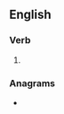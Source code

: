 ==English==

===Verb===
{{head|en|verb form}}

# {{en-past of|asterisk}}

===Anagrams===
* {{anagrams|en|a=adeeikrsst|Kiersteads}}